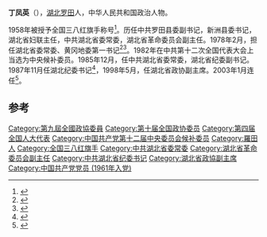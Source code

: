 '''丁凤英'''（{{bd|1943年|10月||}}），[[湖北|湖北]][[罗田|罗田]]人，中华人民共和国政治人物。

1958年被授予全国三八红旗手称号<ref name="徐明贾秀总1995">{{cite book|author1=徐明|author2=贾秀总|title=中国妇女知识全书|url=http://books.google.com/books?id=_reaAAAAIAAJ|year=1995|publisher=中国妇女出版社|page=186}}</ref>。历任中共罗田县委副书记，新洲县委书记，湖北省妇联主任，中共湖北省委常委，湖北省革命委员会副主任。1978年2月，担任湖北省委常委、黄冈地委第一书记<ref name="王琦1992">{{cite book|author=王琦|title=历届中共中央委员人名词典 1921-1987|url=http://books.google.com/books?id=NzO4AAAAIAAJ|year=1992|publisher=中共党史出版社|page=1|access-date=2015-04-24|archive-date=2015-03-21|archive-url=https://web.archive.org/web/20150321143847/http://books.google.com/books?id=NzO4AAAAIAAJ|dead-url=no}}</ref><ref name="廖盖隆罗竹风1990">{{cite book|author1=廖盖隆|author2=罗竹风|author3=范源|title=中囯人名大辞典|url=http://books.google.com/books?id=OBIVAQAAMAAJ|year=1990|publisher=上海辞书出版社|page=1}}</ref>。1982年在中共第十二次全国代表大会上当选为中央候补委员。1985年12月，任中共湖北省委常委，湖北省纪委副书记。1987年11月任湖北纪委书记<ref>{{cite news|title=丁凤英|url=http://www.cnhubei.com/xwzt/2012/38tashiji/zmnxml/201203/t1994528.shtml|accessdate=2014-04-07|newspaper=荆楚网|archive-date=2019-05-11|archive-url=https://web.archive.org/web/20190511181019/http://www.cnhubei.com/xwzt/2012/38tashiji/zmnxml/201203/t1994528.shtml|dead-url=no}}</ref>，1998年5月，任湖北省政协副主席。2003年1月连任<ref>{{cite news|title=丁凤英同志简历|url=http://www.hb.xinhuanet.com/jgdh/hbzx_ld1.htm|accessdate=2014-04-07|newspaper=新华网|archive-date=2019-05-11|archive-url=https://web.archive.org/web/20190511185807/http://www.hb.xinhuanet.com/jgdh/hbzx_ld1.htm|dead-url=no}}</ref>。

==参考==
{{reflist}}
{{中国政治人物小作品}}
{{DEFAULTSORT:ding fengying}}
[[Category:第九屆全國政協委員|Category:第九屆全國政協委員]]
[[Category:第十届全国政协委员|Category:第十届全国政协委员]]
[[Category:第四届全国人大代表|Category:第四届全国人大代表]]
[[Category:中国共产党第十二届中央委员会候补委员|Category:中国共产党第十二届中央委员会候补委员]]
[[Category:羅田人|Category:羅田人]]
[[Category:全国三八红旗手|Category:全国三八红旗手]]
[[Category:中共湖北省委常委|Category:中共湖北省委常委]]
[[Category:湖北省革命委员会副主任|Category:湖北省革命委员会副主任]]
[[Category:中共湖北省纪委书记|Category:中共湖北省纪委书记]]
[[Category:湖北省政協副主席|Category:湖北省政協副主席]]
[[Category:中国共产党党员_(1961年入党)|Category:中国共产党党员 (1961年入党)]]